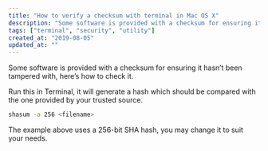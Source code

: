 ```yaml
---
title: "How to verify a checksum with terminal in Mac OS X"
description: "Some software is provided with a checksum for ensuring it hasn’t been tampered with, here’s how to check it."
tags: ["terminal", "security", "utility"]
created_at: "2019-08-05"
updated_at: ""
---
```


Some software is provided with a checksum for ensuring it hasn’t been tampered with, here’s how to check it.

Run this in Terminal, it will generate a hash which should be compared with the one provided by your trusted source.

```bash
shasum -a 256 <filename>
```

The example above uses a 256-bit SHA hash, you may change it to suit your needs.
